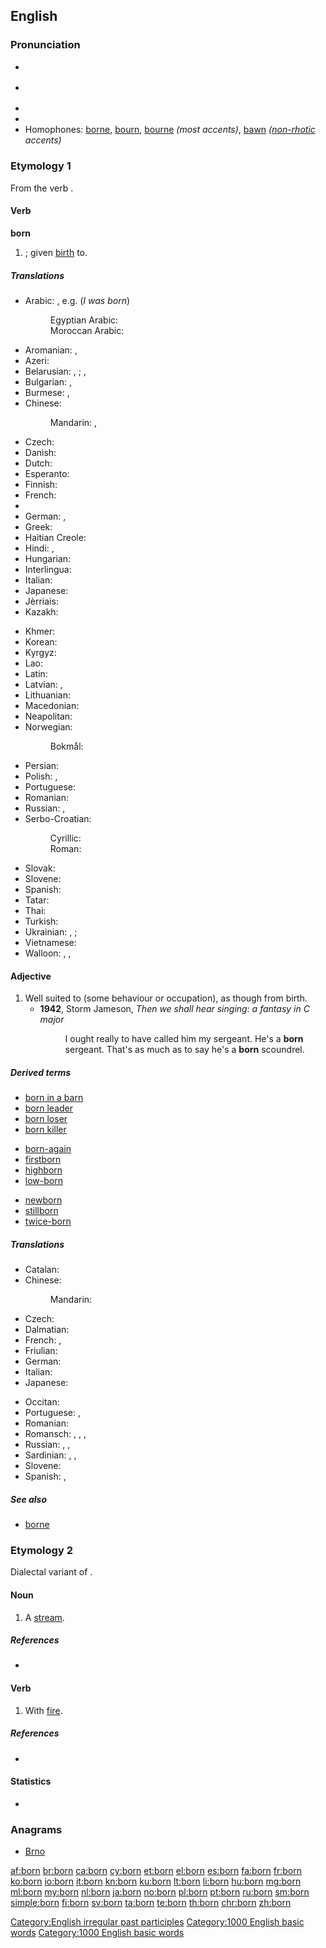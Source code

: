 {{also|Born|börn|børn}}
==English==
{{wikipedia}}

===Pronunciation===
* {{a|RP}} {{IPA|ˈbɔːn}}
* {{a|GA}} {{IPA|ˈbɔːɹn}}
* {{audio|en-us-born.ogg|Audio (US)}}
* {{rhymes|ɔː(ɹ)n}}
* Homophones: [[borne]], [[bourn]], [[bourne]] ''(most accents)'', [[bawn]] ''([[non-rhotic]] accents)''

===Etymology 1===
From the verb {{term|bear|to bear}}.

====Verb====
'''born'''

# {{past participle of|bear|lang=en}}; given [[birth]] to.

=====Translations=====
{{trans-top|''be born''}}
* Arabic: {{qualifier|passive forms of}} {{t+|ar|ولد|tr=wálada|sc=Arab}}, e.g. {{t|ar|ولدت|tr=wulidtu|sc=Arab}} (''I was born'')
*: Egyptian Arabic: {{t|arz|اتولد|tr=etwalad|sc=Arab}}
*: Moroccan Arabic: {{t|ary|زاد|tr=zad}}
* Aromanian: {{t|rup|nascu}}, {{t|rup|amintu}}
* Azeri: {{t+|az|doğulmaq}}
* Belarusian: {{t|be|раджацца|impf|tr=radžácca|sc=Cyrl}}, {{t|be|радзіцца|pf|tr=radzícca|sc=Cyrl}}; {{t|be|нараджацца|impf|tr=naradžácca|sc=Cyrl}}, {{t|be|нарадзіцца|pf|tr=naradzícca|sc=Cyrl}}
* Bulgarian: {{t+|bg|раждам|impf|tr=raždám se|alt=раждам се|sc=Cyrl}}, {{t+|bg|родя|pf|tr=rodjá se|alt=родя се|sc=Cyrl}}
* Burmese: {{t+|my|ဖွား|tr=hpwa:|sc=Mymr}}, {{t+|my|မွေး|tr=mwei:|sc=Mymr}}
* Chinese:
*: Mandarin: {{t+|cmn|出生|tr=chūshēng|sc=Hani}}, {{t+|cmn|出世|tr=chūshì|sc=Hani}}
* Czech: {{t|cs|narodit|pf|alt=narodit se}}
* Danish: {{t|da|blive født}}
* Dutch: {{t|nl|[[geboren]] [[worden]]}}
* Esperanto: {{t|eo|naskiĝi}}
* Finnish: {{t+|fi|syntyä}}
* French: {{t+|fr|naître}}
* {{trreq|ka}}
* German: {{t|de|[[geboren]] [[werden]]}}, {{t|de|[[geboren]] [[sein]]}}
* Greek: {{t+|el|γεννιέμαι|tr=genniemai}}
* Haitian Creole: {{t|ht|fèt}}
* Hindi: {{t|hi|जन्म होना|tr=janma honā|sc=Deva}}, {{t|hi|पैदा होना|tr=paidā honā|sc=Deva}}
* Hungarian: {{t+|hu|születik}}
* Interlingua: {{t|ia|nascer}}
* Italian: {{t+|it|nascere}}
* Japanese: {{t|ja|生まれる|tr=うまれる, umareru|sc=Jpan}}
* Jèrriais: {{t|roa-jer|naître}}
* Kazakh: {{t|kk|туу|tr=tww|sc=Cyrl}}
{{trans-mid}}
* Khmer: {{t+|km|កើត|tr=kaət|sc=Khmr}}
* Korean: {{t+|ko|태어나다|tr=tae-eonada|sc=Kore}}
* Kyrgyz: {{t|ky|чыгуу|tr=çıguu|sc=Cyrl}}
* Lao: {{t+|lo|ເກີດ|tr=kəət|sc=Laoo}}
* Latin: {{t+|la|nascor}}
* Latvian: {{t+|lv|dzimt}}, {{t|lv|piedzimt}}
* Lithuanian: {{t+|lt|gimti}}
* Macedonian: {{t|mk|роди|pf|tr=se ródi|alt=се роди|sc=Cyrl}}
* Neapolitan: {{t|nap|nasce}}
* Norwegian:
*: Bokmål: {{t|nb|bli født}}
* Persian: {{t|fa|به دنیا آمدن|tr=be donyâ âmadan|sc=fa-Arab}}
* Polish: {{t+|pl|rodzić się|impf}}, {{t+|pl|urodzić się|pf}}
* Portuguese: {{t+|pt|nascer}}
* Romanian: {{t+|ro|naște}}
* Russian: {{t+|ru|рождаться|impf|tr=roždátʹsja|sc=Cyrl}}, {{t+|ru|родиться|pf|tr=rodítʹsja|sc=Cyrl}} {{qualifier|be born}}
* Serbo-Croatian:
*: Cyrillic: {{t|sh|родити|pf|alt=родити се}}
*: Roman: {{t|sh|roditi|pf|alt=roditi se}}
* Slovak: {{t|sk|narodiť|alt=narodiť se}}
* Slovene: {{t+|sl|roditi|alt=roditi se}}
* Spanish: {{t+|es|nacer}}
* Tatar: {{t|tt|яралырга|tr=yaralırğa|sc=Cyrl}}
* Thai: {{t+|th|เกิด|tr=gèrt|sc=Thai}}
* Turkish: {{t+|tr|doğmak}}
* Ukrainian: {{t|uk|народжуватися|impf|tr=naródžuvatysja|sc=Cyrl}}, {{t|uk|народитися|pf|tr=narodýtysja|sc=Cyrl}}; {{t|uk|родитися|pf|tr=rodýtysja|sc=Cyrl}}
* Vietnamese: {{t+|vi|sinh}}
* Walloon: {{t+|wa|skepyî}}, {{t+|wa|vini å monde}}, {{t+|wa|nexhe}}
{{trans-bottom}}

====Adjective====
{{en-adj|-}}

# Well suited to (some behaviour or occupation), as though from birth.
#* '''1942''', Storm Jameson, ''Then we shall hear singing: a fantasy in C major''
#*: I ought really to have called him my sergeant. He's a '''born''' sergeant. That's as much as to say he's a '''born''' scoundrel.

=====Derived terms=====
{{rel-top3|Terms derived from "born"}}
* [[born in a barn]]
* [[born leader]]
* [[born loser]]
* [[born killer]]
{{rel-mid3}}
* [[born-again]]
* [[firstborn]]
* [[highborn]]
* [[low-born]]
{{rel-mid3}}
* [[newborn]]
* [[stillborn]]
* [[twice-born]]
{{rel-bottom}}

=====Translations=====
{{trans-top|given birth to}}
* Catalan: {{l/ca|nascut}}
* Chinese:
*: Mandarin: {{t+|cmn|出生|tr=chūshēng|sc=Hani}}
* Czech: {{t|cs|rozený}}
* Dalmatian: {{t|dlm|nascoit}}
* French: {{t+|fr|né|m}}, {{t+|fr|née|f}}
* Friulian: {{t|fur|našût}}
* German: {{t+|de|geboren}}
* Italian: {{t+|it|nato}}
* Japanese: {{t|ja|生まれる|tr=うまれた, umareta|alt=生まれた|sc=Jpan}}
{{trans-mid}}
* Occitan: {{t|oc|nascut}}
* Portuguese: {{t+|pt|nascido}}, {{t+|pt|nato}}
* Romanian: {{t|ro|născut}}
* Romansch: {{t|rm|naschì}}, {{t|rm|naschiu}}, {{t|rm|naschieu}}, {{t|rm|nat}}
* Russian: {{t|ru|рождённый|tr=roždjónnyj}}, {{t+|ru|урождённый|tr=uroždjónnyj}} {{qualifier|rare}}, {{t+|ru|роди́вшийся|sc=Cyrl}}
* Sardinian: {{t|sc|naschidu}}, {{t|sc|nasciu}}, {{t|sc|nassiu}}
* Slovene: {{t+|sl|rojen}}
* Spanish: {{t+|es|nacido}}, {{t+|es|nato}}
{{trans-bottom}}

=====See also=====
* [[borne]]

===Etymology 2===
Dialectal variant of {{term|burn}}.

====Noun====
{{en-noun}}

# {{context|Geordie|lang=en}} {{alternative spelling of|burn}} A [[stream]].

=====References=====
* {{R:New Geordie Dictionary 1987}}

====Verb====
{{en-verb|borns|bornin|bornt|bornt}}

# {{context|Geordie|lang=en}} {{alternative spelling of|burn}} With [[fire]].

=====References=====
* {{R:Dobson & Irwin Newcastle 1970}}

====Statistics====
* {{rank|William|remain|covered|717|born|somewhat|figure|goes}}

===Anagrams===
* [[Brno#English|Brno]]

[[Category:English irregular past participles]]

[[Category:1000 English basic words]]
[[Category:1000 English basic words]]
[[af:born]]
[[br:born]]
[[ca:born]]
[[cy:born]]
[[et:born]]
[[el:born]]
[[es:born]]
[[fa:born]]
[[fr:born]]
[[ko:born]]
[[io:born]]
[[it:born]]
[[kn:born]]
[[ku:born]]
[[lt:born]]
[[li:born]]
[[hu:born]]
[[mg:born]]
[[ml:born]]
[[my:born]]
[[nl:born]]
[[ja:born]]
[[no:born]]
[[pl:born]]
[[pt:born]]
[[ru:born]]
[[sm:born]]
[[simple:born]]
[[fi:born]]
[[sv:born]]
[[ta:born]]
[[te:born]]
[[th:born]]
[[chr:born]]
[[zh:born]]